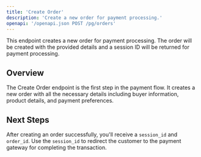```yaml
---
title: 'Create Order'
description: 'Create a new order for payment processing.'
openapi: '/openapi.json POST /pg/orders'
---
```


<Note>
  This endpoint creates a new order for payment processing. The order will be created with the provided details and a session ID will be returned for payment processing.
</Note>

## Overview

The Create Order endpoint is the first step in the payment flow. It creates a new order with all the necessary details including buyer information, product details, and payment preferences.

## Next Steps

After creating an order successfully, you'll receive a `session_id` and `order_id`. Use the `session_id` to redirect the customer to the payment gateway for completing the transaction.
